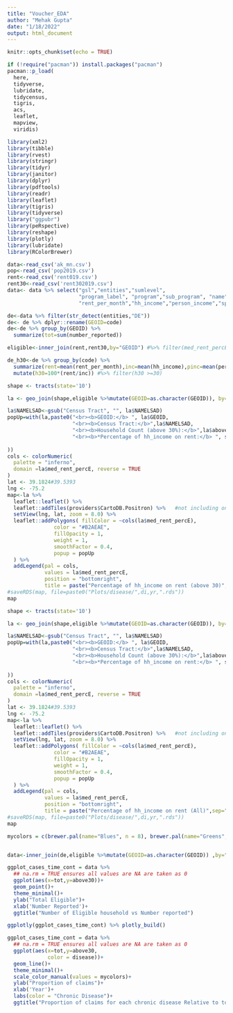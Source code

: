 ---
title: "Voucher_EDA"
author: "Mehak Gupta"
date: "1/18/2022"
output: html_document
---

```{r setup, include=FALSE}
knitr::opts_chunk$set(echo = TRUE)
```



```{r cars}
if (!require("pacman")) install.packages("pacman")
pacman::p_load(
  here,
  tidyverse,
  lubridate,
  tidycensus,
  tigris,
  acs,
  leaflet,
  mapview,
  viridis)

library(xml2)
library(tibble)
library(rvest)
library(stringr)
library(tidyr)
library(janitor)
library(dplyr)
library(pdftools)
library(readr)
library(leaflet)
library(tigris)
library(tidyverse)
library("ggpubr")
library(peRspective)
library(reshape)
library(plotly)
library(lubridate)
library(RColorBrewer)
```


```{r pressure, echo=FALSE}
data<-read_csv('ak_mn.csv')
pop<-read_csv('pop2019.csv')
rent<-read_csv('rent019.csv')
rent30<-read_csv('rent302019.csv')
data<- data %>% select("gsl","entities","sumlevel",
                       "program_label", "program","sub_program", "name", "code",
                       "rent_per_month","hh_income","person_income","spending_per_month","number_reported")

de<-data %>% filter(str_detect(entities,"DE"))
de<- de %>% dplyr::rename(GEOID=code)
de<-de %>% group_by(GEOID) %>% 
  summarize(tot=sum(number_reported))
```
```{r pressure, echo=FALSE}
eligible<-inner_join(rent,rent30,by="GEOID") #%>% filter(med_rent_percE>30)
```

```{r pressure, echo=FALSE}

de_h30<-de %>% group_by(code) %>% 
  summarize(rent=mean(rent_per_month),inc=mean(hh_income),pinc=mean(person_income),spending=mean(spending_per_month)) %>%
  mutate(h30=100*(rent/inc)) #%>% filter(h30 >=30) 
```

```{r pressure, echo=FALSE}
shape <- tracts(state='10')

la <- geo_join(shape,eligible %>%mutate(GEOID=as.character(GEOID)), by="GEOID") %>% replace(is.na(.), 0) %>% filter(GEOID>0)

la$NAMELSAD<-gsub("Census Tract", "", la$NAMELSAD)
popUp=with(la,paste0("<br><b>GEOID:</b> ", la$GEOID,
                     "<br><b>Census Tract:</b>",la$NAMELSAD,
                     "<br><b>Household Count (above 30%):</b>",la$above30,
                     "<br><b>*Percentage of hh_income on rent:</b> ", specify_decimal(la$med_rent_percE,2)
                     
))
cols <- colorNumeric(
  palette = "inferno",
  domain =la$med_rent_percE, reverse = TRUE
)
lat <- 39.1824#39.5393
lng <- -75.2
map<-la %>%
  leaflet::leaflet() %>%
  leaflet::addTiles(providers$CartoDB.Positron) %>%   #not including one, sets the general maps version
  setView(lng, lat, zoom = 8.0) %>%
  leaflet::addPolygons( fillColor = ~cols(la$med_rent_percE),
               color = "#B2AEAE",
               fillOpacity = 1,
               weight = 1,
               smoothFactor = 0.4,
               popup = popUp
  ) %>%
  addLegend(pal = cols,
            values = la$med_rent_percE,
            position = "bottomright",
            title = paste("Percentage of hh_income on rent (above 30)",sep=" "))
#saveRDS(map, file=paste0("Plots/disease/",di,yr,".rds"))
map
```

```{r pressure, echo=FALSE}
shape <- tracts(state='10')

la <- geo_join(shape,eligible %>%mutate(GEOID=as.character(GEOID)), by="GEOID") %>% replace(is.na(.), 0) %>% filter(GEOID>0)

la$NAMELSAD<-gsub("Census Tract", "", la$NAMELSAD)
popUp=with(la,paste0("<br><b>GEOID:</b> ", la$GEOID,
                     "<br><b>Census Tract:</b>",la$NAMELSAD,
                     "<br><b>Household Count (above 30%):</b>",la$above30,
                     "<br><b>*Percentage of hh_income on rent:</b> ", specify_decimal(la$med_rent_percE,2)
                     
))
cols <- colorNumeric(
  palette = "inferno",
  domain =la$med_rent_percE, reverse = TRUE
)
lat <- 39.1824#39.5393
lng <- -75.2
map<-la %>%
  leaflet::leaflet() %>%
  leaflet::addTiles(providers$CartoDB.Positron) %>%   #not including one, sets the general maps version
  setView(lng, lat, zoom = 8.0) %>%
  leaflet::addPolygons( fillColor = ~cols(la$med_rent_percE),
               color = "#B2AEAE",
               fillOpacity = 1,
               weight = 1,
               smoothFactor = 0.4,
               popup = popUp
  ) %>%
  addLegend(pal = cols,
            values = la$med_rent_percE,
            position = "bottomright",
            title = paste("Percentage of hh_income on rent (All)",sep=" "))
#saveRDS(map, file=paste0("Plots/disease/",di,yr,".rds"))
map
```
```{r pressure, echo=FALSE}
mycolors = c(brewer.pal(name="Blues", n = 8), brewer.pal(name="Greens", n = 6), brewer.pal(name="Greys", n = 6), brewer.pal(name="Purples", n = 6), brewer.pal(name="Reds", n = 6))


data<-inner_join(de,eligible %>%mutate(GEOID=as.character(GEOID)) ,by="GEOID")

ggplot_cases_time_cont = data %>%
  ## na.rm = TRUE ensures all values are NA are taken as 0
  ggplot(aes(x=tot,y=above30))+
  geom_point()+
  theme_minimal()+
  ylab("Total Eligible")+
  xlab('Number Reported')+
  ggtitle("Number of Eligible household vs Number reported")

ggplotly(ggplot_cases_time_cont) %>% plotly_build()
```
```{r}
ggplot_cases_time_cont = data %>%
  ## na.rm = TRUE ensures all values are NA are taken as 0
  ggplot(aes(x=tot,y=above30,
             color = disease))+
  geom_line()+
  theme_minimal()+
  scale_color_manual(values = mycolors)+
  ylab("Proportion of claims")+
  xlab('Year')+
  labs(color = "Chronic Disease")+
  ggtitle("Proportion of claims for each chronic disease Relative to total claims for all chronic diseases per month-year")
```

